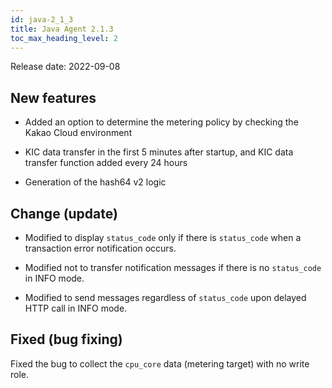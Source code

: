 ```yaml
---
id: java-2_1_3
title: Java Agent 2.1.3
toc_max_heading_level: 2
---
```



Release date: 2022-09-08

## New features

-   Added an option to determine the metering policy by checking the Kakao Cloud environment

-   KIC data transfer in the first 5 minutes after startup, and KIC data transfer function added every 24 hours

-   Generation of the hash64 v2 logic

## Change (update)

-   Modified to display `status_code` only if there is `status_code` when a transaction error notification occurs.

-   Modified not to transfer notification messages if there is no `status_code` in INFO mode.

-   Modified to send messages regardless of `status_code` upon delayed HTTP call in INFO mode.

## Fixed (bug fixing)

Fixed the bug to collect the `cpu_core` data (metering target) with no write role.
